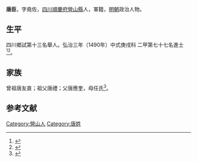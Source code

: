 {{明清人物信息框
| 姓名 = 唐臣
| 原名 =
| 圖片名稱= 
| 圖片大小 =
| 圖片說明 = 
| 最高職務 =
| 國家 = 大明 
| 爵位 =
| 籍貫 = [[四川|四川]][[順慶府|順慶府]][[營山縣|營山縣]]
| 族裔 = 
| 字號 = 
| 諡號 =
| 出生日期 = 五月初一日
| 出生地點 =
| 逝世日期 = 卒年不詳 
| 逝世地點 =
| 墓葬 =
| 配偶 = 康氏
| 親屬 =
| 出身 =
* 弘治三年庚戌科進士出身
| 經歷 =
| 著作 = 
}}
'''唐臣'''{{BD|1453年||？年||}}，字堯佐，[[四川|四川]][[順慶府|順慶府]][[營山縣|營山縣]]人，軍籍，[[明朝|明朝]]政治人物。

== 生平 ==
四川鄉試第十三名舉人。弘治三年（1490年）中式庚戌科<!---會試第一百十八名--->二甲第七十七名進士<ref>{{Cite book|title=《[[皇明贡举考|皇明贡举考]]》卷五|last=（明）[[张朝瑞|张朝瑞]]|first=|publisher=《续修四库全书》史部第828册|year=|isbn=|location=|pages=}}</ref><ref>{{Cite book|title=贡举志五种 上|last=鲁小俊，江俊伟著|first=|publisher=武汉：武汉大学出版社|year=2009|isbn=978-7-307-07043-1|location=|pages=}}</ref>。

== 家族 ==
曾祖唐友直；祖父唐禮；父唐應奎，母任氏<ref>{{Cite book|title=天一阁藏明代科举录选刊 登科录 点校本|last=龚延明主编|first=|publisher=宁波出版社|year=2016|isbn=978-7-5526-2320-8|location=宁波|pages=|quote=《天一閣藏明代科舉錄選刊.登科錄》之《弘治三年庚戌科進士登科錄》}}</ref>。

==参考文献==
{{reflist}}

{{弘治三年庚戌科殿試金榜}}
{{DEFAULTSORT:}}
[[Category:營山人|Category:營山人]]
[[Category:唐姓|Category:唐姓]]
